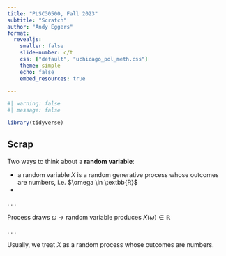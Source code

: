 ```yaml
---
title: "PLSC30500, Fall 2023"
subtitle: "Scratch"
author: "Andy Eggers"
format: 
  revealjs:
    smaller: false
    slide-number: c/t
    css: ["default", "uchicago_pol_meth.css"]
    theme: simple
    echo: false
    embed_resources: true

---
```


```r
#| warning: false
#| message: false

library(tidyverse)

```




## Scrap 

Two ways to think about a **random variable**:

- a random variable $X$ is a random generative process whose outcomes are numbers, i.e. $\omega \in \textbb{R}$
- 

. . .

Process draws $\omega$ $\rightarrow$ random variable produces $X(\omega) \in \mathbb{R}$

. . . 

Usually, we treat $X$ as a random process whose outcomes are numbers.
